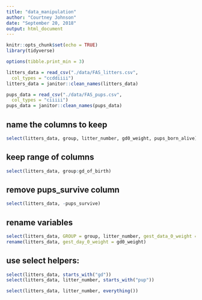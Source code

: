 ```yaml
---
title: "data_manipulation"
author: "Courtney Johnson"
date: "September 20, 2018"
output: html_document
---
```


```r
knitr::opts_chunk$set(echo = TRUE)
library(tidyverse)
```

```r
options(tibble.print_min = 3)

litters_data = read_csv("./data/FAS_litters.csv",
  col_types = "ccddiiii")
litters_data = janitor::clean_names(litters_data)

pups_data = read_csv("./data/FAS_pups.csv",
  col_types = "ciiiii")
pups_data = janitor::clean_names(pups_data)
```

## name the columns to keep

```r
select(litters_data, group, litter_number, gd0_weight, pups_born_alive)
```

## keep range of columns

```r
select(litters_data, group:gd_of_birth)
```

## remove pups_survive column

```r
select(litters_data, -pups_survive)
```

## rename variables

```r
select(litters_data, GROUP = group, litter_number, gest_data_0_weight = gd0_weight)
rename(litters_data, gest_day_0_weight = gd0_weight)
```

## use select helpers:

```r
select(litters_data, starts_with("gd"))
select(litters_data, litter_number, starts_with("pup"))

select(litters_data, litter_number, everything())
```

```r

```






